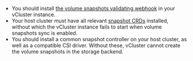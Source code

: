 - You should install [the volume snapshots validating webhook](https://github.com/kubernetes-csi/external-snapshotter#validating-webhook) in your vCluster instance.
- Your host cluster must have all relevant [snapshot CRDs](https://github.com/kubernetes-csi/external-snapshotter/tree/master/client/config/crd) installed, without which the vCluster instance fails to start when volume snapshots sync is enabled.
- You should install a common snapshot controller on your host cluster, as well as a compatible CSI driver. Without these, vCluster cannot create the volume snapshots in the storage backend.